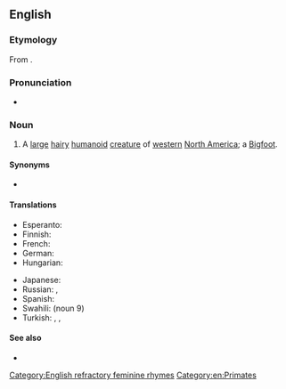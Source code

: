 ==English==
{{wikipedia}}

===Etymology===
From {{etyl|hur|en}} {{m|hur|sásq’ets}}.

===Pronunciation===
* {{IPA|/ˈsæskwɒtʃ/|/ˈsæskwætʃ/|lang=en}}

===Noun===
{{en-noun|es}}

# {{lb|en|cryptozoology}} A [[large]] [[hairy]] [[humanoid]] [[creature]] of [[western]] [[North America]]; a [[Bigfoot]].

====Synonyms====
* {{l|en|Bigfoot}}

====Translations====
{{trans-top|a hairy humanoid creature}}
* Esperanto: {{t|eo|saskvaĉo}}
* Finnish: {{t+|fi|isojalka}}
* French: {{t|fr|Sasquatch|m}}
* German: {{t+|de|Sasquatch|m}}
* Hungarian: {{t|hu|Szaszkvács|m}}
{{trans-mid}}
* Japanese: {{t|ja|サスカッチ|tr=Sasukatchi}}
* Russian: {{t|ru|саскво́ч|m}}, {{t+|ru|бигфу́т|m}}
* Spanish: {{t|es|Sascuache|m}}
* Swahili: {{t|sw|Saskwachi}} (noun 9)
* Turkish: {{t|tr|kocaayak}}, {{t+|tr|yeti}}, {{t+|tr|karakoncolos}}
{{trans-bottom}}

====See also====
* {{l|en|menk}}

[[Category:English refractory feminine rhymes]]
[[Category:en:Primates]]